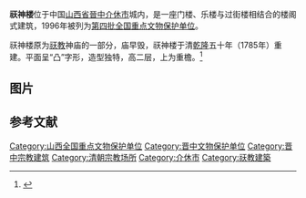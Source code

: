{{coord|37|02|03|N|111|55|28|E|display=title|scale:10000}}
{{文物保护单位
| 级别 = 全国
| 名称 = 祆神楼
| 图片 = Jiexiu Xianshen Lou 2013.08.24 08-33-47.jpg
| 所在 = [[山西省|山西省]][[晉中|晉中]][[介休市|介休市]]
| 分类 = 古建筑
| 时代 = 清
| 编号 = [[第四批全国重点文物保护单位|第四批]]第168项
| 登录 = 1996年11月20日
}}
'''祆神楼'''位于中国[[山西省|山西省]][[晉中|晉中]][[介休市|介休市]]城内，是一座门楼、乐楼与过街楼相结合的楼阁式建筑，1996年被列为[[第四批全国重点文物保护单位|第四批全国重点文物保护单位]]。

祆神楼原为[[祆教|祆教]]神庙的一部分{{cn}}，庙早毁，祆神楼于清[[乾隆|乾隆]]五十年（1785年）重建。平面呈“凸”字形，造型独特，高二层，上为重檐。<ref>{{Cite book |title=全国重点文物保护单位·第一至第五批·第Ⅰ卷 |publisher=文物出版社 |year=2004 |isbn=7-5010-1525-2 |pages=363 }}</ref>

== 图片 ==

{{Gallery
|width = 300
|height = 
|lines = 1
|File:Jiexiu Xianshen Lou 2013.08.24 08-55-43.jpg|左起：三义庙正殿、献殿、祆神楼
|File:Jiexiu Xianshen Lou 2013.08.24 08-34-54.jpg|祆神楼
|File:Jiexiu Xianshen Lou 2013.08.24 08-36-24.jpg|祆神楼
|File:Jiexiu Xianshen Lou 2013.08.24 08-36-31.jpg|祆神楼
|File:Jiexiu Xianshen Lou 2013.08.24 08-36-40.jpg|祆神楼
|File:Jiexiu Xianshen Lou 2013.08.24 08-36-49.jpg|祆神楼
|File:Jiexiu Xianshen Lou 2013.08.24 08-38-42.jpg|祆神楼
|File:Jiexiu Xianshen Lou 2013.08.24 08-40-17.jpg|祆神楼
|File:Jiexiu Xianshen Lou 2013.08.24 08-49-06.jpg|祆神楼北侧戏台
|File:Jiexiu Xianshen Lou 2013.08.24 08-51-09.jpg|三义庙正殿、献殿
|File:Jiexiu Xianshen Lou 2013.08.24 08-48-18.jpg|三义庙献殿
|File:Jiexiu Xianshen Lou 2013.08.24 08-46-26.jpg|三义庙正殿
}}
==参考文献==
{{commonscat|Xianshen Lou}}
{{Reflist|2}}

{{山西全国重点文物保护单位}}

{{DEFAULTSORT:Xian}}
[[Category:山西全国重点文物保护单位|Category:山西全国重点文物保护单位]]
[[Category:晋中文物保护单位|Category:晋中文物保护单位]]
[[Category:晋中宗教建筑|Category:晋中宗教建筑]]
[[Category:清朝宗教场所|Category:清朝宗教场所]]
[[Category:介休市|Category:介休市]]
[[Category:祆教建築|Category:祆教建築]]